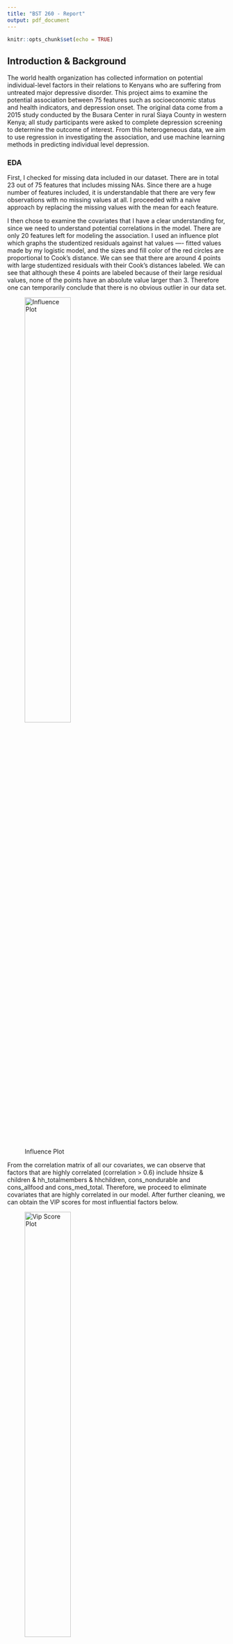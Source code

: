 ```yaml
---
title: "BST 260 - Report"
output: pdf_document
---
```


```r
knitr::opts_chunk$set(echo = TRUE)
```

## Introduction & Background

The world health organization has collected information on potential individual-level factors in their relations to Kenyans who are suffering from untreated major depressive disorder. This project aims to examine the potential association between 75 features such as socioeconomic status and health indicators, and depression onset. The original data come from a 2015 study conducted by the Busara Center in rural Siaya County in western Kenya; all study participants were asked to complete depression screening to determine the outcome of interest. From this heterogeneous data, we aim to use regression in investigating the association, and use machine learning methods in predicting individual level depression.

### EDA

First, I checked for missing data included in our dataset. There are in total 23 out of 75 features that includes missing NAs. Since there are a huge number of features included, it is understandable that there are very few observations with no missing values at all. I proceeded with a naive approach by replacing the missing values with the mean for each feature.

I then chose to examine the covariates that I have a clear understanding for, since we need to understand potential correlations in the model. There are only 20 features left for modeling the association. I used an influence plot which graphs the studentized residuals against hat values ---- fitted values made by my logistic model, and the sizes and fill color of the red circles are proportional to Cook’s distance. We can see that there are around 4 points with large studentized residuals with their Cook’s distances labeled. We can see that although these 4 points are labeled because of their large residual values, none of the points have an absolute value larger than 3. Therefore one can temporarily conclude that there is no obvious outlier in our data set.

![Influence Plot](./influencePlot.png){width=50%}

From the correlation matrix of all our covariates, we can observe that factors that are highly correlated (correlation > 0.6) include hhsize & children & hh_totalmembers & hhchildren, cons_nondurable and cons_allfood and cons_med_total. Therefore, we proceed to eliminate covariates that are highly correlated in our model. After further cleaning, we can obtain the VIP scores for most influential factors below. 

![Vip Score Plot](./vipScore.png){width=50%}

A VIP score is the measure of a variable's importance for the overall model. From the plot, we can observe that the factors that seem to be contributing the most to the outcome depression are the size of household, proportion of household sick or injured in the last month, marital status and years of education completed. These covariates mentioned seem to point to common sources of stress and emotional turbulence that may be introduced in one's life. From this data set, these factors seem to have high importance in explaining the variance of the dependent variable depression.

### Description  & justification of Methodology

The data set is heavily imbalanced with only 16% of participants having the outcome of interest. Using imbalanced data set may result in poor outcomes in the ROC-AUC(receiver operating characteristic and area under the curve scores) result. Therefore we moved forward with changing the cutoff threshold for prediction.

From the ROC curve of a general logistic regression fitted for this dataset in the exploratory data analysis, we can see that it comes quite closer to the diagonal line, indicating low accuracy. From the general model summary, we can also see that most of the covariates are not statistically significant in the classification. This may be due to the fact that the linearity assumption in the predictors does not hold well. 

Therefore we can conclude that this general linear model is not sufficient to depict the relationship of the covariates listed and the outcome of interest depression status. We proceed with other machine learning approaches that can hopefully better characterize the relationships between depression onset with socioeconomic and health factors. 

## Results

We first drop unnecessary features for our analysis such as village identifier, personal identification number and the survey date. We then create initial data partition for further examination using training set (containing 80% of observations) and test sets (containing 20% of observations). 

### ROC combined plot
  
I attempted several machine learning models with tuned parameters using tuneGrid of the caret package to specify customized parameters that I am interested in learning. Models include logistic regression, classification tree, decision tree using bootstrap aggregating method to reduce the variance, gradient boosted machine, k-nearest neigherbos, random forest and support vector machine. Cross-validation in the caret package is also used when choosing the most optimal parameter settings for each algorithm. The combined ROC curves plot below shows a preliminary measure of the classification performances of these tuned models.

![ROCs combined](./ROCs.png){width=50%}

As we can see from the ROC plots and AUC statistics that are not shown here, random forest and gradient boosted machine are the two better performing algorithms. This means that these two algorithms have a higher probability to correctly discriminate between the positive and negative classes (depression and no depression). Therefore, we focus more on these two algorithms more in the following sections.
  
#### ROSE 

To remedy the effect of imbalanced data set on the overall classification performance, I also attempted to use ROSE package, which generates synthetic balanced data from the original information by random over-sampling. This function used Through the ROSE function, I hoped to improve subsequent prediction. As shown in the above section, we focus more on tuning parameters for random forest and the gradient boosted machine.
  
### Random Forest 

Random forest is a type of machine learning algorithm that draws bootstrapped samples, grow multiple unpruned decision trees, and obtain the predicitons by majority votes for the classification and average the results for regression. From previous tuning of the n.trees parameter to be 200. I chose this number so that the model has enough number of trees to control for potential error while not overfitting too much to the training set. mtry parameter refers to the number of observations randomly sampled at each split. Below are 2 plots for the root mean squared error(RMSE) values that corresponds to using different mtry parameters, for the original data set and the ROSE-balanced data set respectively.

![mtry Plot - original data](./mtry_original.png){width=50%}

  
![mtry Plot - ROSE data](./mtry_rose.png){width=50%}

We can see from both plots that the increase of mtry parameter corresponds to an increased RMSE. A lower RMSE usually means a "better fit" of the model to the given data. However, the best tuned parameter given from the function, while maximizing for F1 score (combined metric for evaluating both precision and recall of a classifier) is mtry = 10, which has the highest RMSE here in both original data set and ROSE-balanced data set. The high RMSE value of this model also has resulted in a mediocore prediction accuracy in the end. But this may be traced back to the fact that the data set has very little information on the observations that has the outcome depression.  
  
### Gradient Boosted Machine 

Gradient boosted machine is a type of machine learning algorithm that builds an ensemble of multiple regression methods ---- ensemble of weak successive tree learners, with each learner improving based on the previous until certain threshold. The key parameter when using GBM is shrinkage, meaning the learning rate that can reduce regression coefficients in order to reduce the impact of potentially unstable steps since the ensemble did include weaker regression methods as well. Below are how the RMSE changed based on different shrinkage value given to the gradient boosted machine using ROSE data and the original data.
  
![shrinkage plot - original data](./shrinkage_original.png){width=50%}

![shrinkage plot - ROSE data](./shrinkage_ROSE.png){width=50%}

We can see from both plots that the increase of shrinkage parameter corresponds to an increased RMSE. A similar rationale from teh evaluation of the random forest model may be present here as well. The best tuned parameter while maximizing for F1 score is shrinkage = 0.85, which has the highest RMSE here in both original data set and ROSE-balanced data set. Here we can see that it is not the case higher the shrinkage, better the performance. It does make sense that the optimal shrinkage value is relatively large because it is applied on a large data set with a lot of features. 

### Final Results

The resulting preformances of the models I have examined are included in the table below. 

![Results Table](./resultTable.png)
I have chosen the metrics listed for their usefulness in evaluating imbalanced data binary classification. Here I chose to include AUC score/balanced accuracy is for the ability to measure the degree of separatability accomplished by the models. Higher AUC can be translated to better ability to predict true positive as positive, and true negative as negative. The best performing model is the gradient boosted machine using the ROSE balanced data. I also included metrics F1 score, sensitivity and specificity to measure true positive and true negative rate. These three metrics should all be taken into consideration as our goal here would be both to correct predict on the onset of depression and not to wrongly predict depression.

## Conclusion
Using the concepts of logistic regression, cross validation and machine learning that we learned in class, this project determined that individual factors such as the household size, household composition and education history may be highly influential factors that are associated with depression onset for this particular data set. Combining all the evaluation metrics above, the two best performing models include the gradient boosted machine and the random forest model. Both models achieved relatively high balanced classification accuracy, specificity and sensitivity as all these metrics are important when trying to predict disease onset. The ROSE algorithm also helped with balancing the data set and improving prediction accuracy. 

The prediction overall did not achieve a high balanced accuracy as the highest was around 71%. However, for a data set that has little information for observations with the outcome, the balance between true positive and true negative rate was achieved. For future scope, with more time, I would explore different algorithms that are specifically designed for classification on imbalanced dataset, and hopefully achieve a higher precision/recall.

## References
Busara Center for Behavioral Economics, "Busara Mental Health Prediction Challenge", published 17 November 2018, https://zindi.africa/competitions/busara-mental-health-prediction-challenge/data 

Rafael A. Irizarry, October 24, 2019, Introduction to Data Science: Data Analysis and Prediction Algorithms with R


## Appendix
Code: 
```r
library(tidyverse) 
library(dplyr)
library(dslabs)
library(ggplot2)
library(lubridate) 
library(caret)
library(HistData)
library(Lahman)
library(purrr)
library(pdftools)
library(broom)
library(stringr)
library(tidyr)
library(readr)
```


## Exploratory Data Analysis
```r
dat <- read_csv('./data/train.csv')
var_explain <- read_csv('./data/var_explain.csv')
var_explain
glimpse(dat)


dat$Class<-as.factor(dat$depressed) # convert class to factor
levels(dat$Class) <- c('not_depressed', 'depressed') # names of factors
summary(dat$Class)

```


```r
head(summary(dat))
```

```r
depressed_sub <- dat %>% filter(depressed == 1)
nrow(depressed_sub)
depressed_percent <- nrow(depressed_sub)/nrow(dat)
depressed_percent

prop.table(table(dat$depressed))
# EDA
ggplot(data = dat, aes(fill = Class)) +geom_bar(aes(x = Class))
```
```r
dat_depressed <- dat %>% filter(depressed == 1)
dat_notDepressed <- dat %>% filter(depressed == 0)
```


#### Missing Data
```r
#check for missing data
anyNA(dat)
sum(is.na(dat))
col_NA <- colnames(dat)[colSums(is.na(dat)) > 0]
col_NA
```

```r
#look at rows with missing data
dat_NA <- dat[!complete.cases(dat), ]
nrow(na.omit(dat))
#look at missing pattern
library(ggmice)
plot_pattern(dat[, col_NA])
```

```r
for(i in 1:length(col_NA)){
  dat[col_NA[i]][is.na(dat[col_NA[i]])] <- round(sum(dat[col_NA[i]], na.rm=TRUE)/nrow(dat))
}
anyNA(dat)
```

```r
cols <- colnames(dat)
cols
library(Hmisc)
hist.data.frame(dat)
```

#### Examine continuous covariates
```r
#family factors
pairs(depressed ~ age + children + hhsize + edu + hh_totalmembers + hh_children, dat)

#socio-economic indicating factors
pairs(depressed ~ cons_nondurable + asset_savings + cons_allfood + cons_med_total + cons_ed + cons_social + ent_total_cost, dat)

# life-style/financial factors
pairs(depressed ~ fs_adskipm_often + fs_meat + med_portion_sickinjured + ed_sch_missedpc + durable_investment, dat)
```


```r
dat_old <- dat
# Interested/understandable factors
cov <- c("age", "children", "hhsize", "edu" , "hh_totalmembers", "hh_children", "cons_nondurable", "asset_savings", "cons_allfood", "cons_med_total", "cons_ed", "cons_social", "ent_total_cost", "fs_adskipm_often", "fs_meat", "med_portion_sickinjured", "ed_sch_missedpc", "durable_investment", "femaleres", "married", "depressed")

dat <- dat[, cov]

hist.data.frame(dat)
```


```r
library(glmnet)
library(vip)
#define outcome variable
y <- dat[,"depressed"] |> as.matrix()
#define matrix of predictor variables
x <- dat[, c("age", "children", "hhsize", "edu" , "hh_totalmembers", "hh_children", "cons_nondurable", "asset_savings", "cons_allfood", "cons_med_total", "cons_ed", "cons_social", "ent_total_cost", "fs_adskipm_often", "fs_meat", "med_portion_sickinjured", "ed_sch_missedpc", "durable_investment", "femaleres", "married")] |> as.matrix()
elasticnet.mod = glmnet(x,y,alpha=0.5,family="binomial")
vip(elasticnet.mod, num_features=10, geom = "point")
```

```r
ggplot(dat, aes(age, depressed, color=factor(femaleres))) +
  stat_smooth(method="loess", formula=y~x,
              alpha=0.2, size=2, aes(fill=factor(femaleres))) +
  geom_point(position=position_jitter(height=0.03, width=0)) +
  xlab("Age") + ylab("depressed")
```

## Regression - Association
```r
mod_log <- glm(depressed ~ age + children + hhsize+edu + hh_totalmembers+ hh_children+ cons_nondurable+ asset_savings + cons_allfood+ cons_med_total+ cons_ed+ cons_social+ ent_total_cost+ fs_adskipm_often  + fs_meat + med_portion_sickinjured+ ed_sch_missedpc+ durable_investment+ femaleres + married, data = dat, family = "binomial")
summary(mod_log)

# Influence plot
library(car)
par(mfrow=c(1,1))
influencePlot(mod_log,col="red")
```

```r
covMatrix <- vcov(mod_log)
corrMatrix <- cov2cor(covMatrix)
head(corrMatrix) 
```


```r
#up sampling for imbalanced data
set.seed(260)
datdown <- downSample(x=dat[, -which(names(dat) == "depressed")], y=dat$depressed)
prop.table(table(datdown$y))

#ROSE algorithm
library(ROSE)
drose <- ROSE(depressed ~ ., N = 1900, data = dat, seed = 260)$data
table(drose$depressed)
```

```r
mod_log <- glm(depressed ~ age + children + hhsize + edu + cons_nondurable+ asset_savings + cons_ed+ cons_social+ ent_total_cost+ fs_adskipm_often  + fs_meat + med_portion_sickinjured+ ed_sch_missedpc+ durable_investment+ femaleres + married, data = drose, family = "binomial")
summary(mod_log)

influenceIndexPlot(mod_log)
```

```r
library(corrplot)
correlations <- cor(dat[, -12], use = "pairwise.complete.obs")
corrplot(correlations, method='number')
corrplot.mixed(correlations,upper = "circle", lower = "number", tl.col = "black", tl.pos = "lt") 
```



```r
summary(mod_log)$coefficients
library(pROC)
predprob <- predict(mod_log,type=c("response")) 
roccurve <- roc(drose$depressed ~ predprob)
plot(roccurve,col="red")
roccurve

library(rpart)
#build decision tree models
tree.rose <- rpart(depressed ~ ., data = drose)
pred.tree.rose <- predict(tree.rose, newdata = drose)
roc.curve(drose$depressed, pred.tree.rose)
```


```r
#calculate and intepret the coefficients the odds ratio and 95% CI
exp(cbind(OR = coef(mod_log), confint(mod_log)))
```

We can interpret these coefficients in terms of odds ratios. For example, for a one unit increase in the number of children one has, the odds of being depressed (versus not being depressed) increase by a factor of 1.1225961, on average, holding all other covariates fixed. 

```r
d <- read_csv('./data/train.csv')
d <- d[, !(names(d) %in% c("surveyid", "village", "survey_date"))]

na_cols <- names(which(colSums(is.na(d))>0))
d <- d[ , !(names(d) %in% na_cols)]

# d$Class<-as.factor(d$depressed) # convert class to factor
# levels(d$Class) <- c('not_depressed', 'depressed') # names of factors
# summary(d$Class)

# Correct imbalance in data
#ROSE algorithm
library(ROSE)
drose <- ROSE(depressed ~ ., N = 1143, data = d, seed = 260)$data
table(drose$depressed)

#Data partition
set.seed(260)
test_index <- createDataPartition(d$depressed, times = 1, p = 0.2, list = FALSE)
test_set <- d[test_index, ]
train_set <- d[-test_index, ]

#predictor / response definition
predictor_variables <- d[,-48]
response_variable <- d$depressed
#swap to have minority class coded as 1
levels(response_variable) <- c('0', '1') 
table(d$depressed)
```


### Logistic Regression with tuned parameter
```r
glm_train <- glm(depressed ~ ., data = train_set, family = "binomial")
summary(glm_train)
pred <- predict(glm_train, test_set, type="response")
pred <- as.integer(pred>0.18)
cm <- confusionMatrix(as.factor(pred), as.factor(test_set$depressed))


library(pROC)
library(verification)
roc.curve(test_set$depressed, pred)
auc_log <- as.numeric(auc(roc(test_set$depressed, pred)))


results <- tibble(Method = "Logistic Regression", AUC = auc_log,
                     F1 = cm$byClass["F1"], Specificity = cm$byClass["Specificity"], 
                     Balanced_Accuracy = cm$byClass["Balanced Accuracy"])
results
```


### Classification Tree
```r
library(rpart)
library(rpart.plot)
#build decision tree models on training set

tree.rose <- rpart(depressed~ ., data = train_set, method = 'class')
rpart.plot(tree.rose)
printcp(tree.rose)

pred.tree.rose <- predict(tree.rose, newdata = test_set, type = "prob")
pred.tree.rose <- as.integer(pred.tree.rose[,2]>0.2)
roc.curve(test_set$depressed, pred.tree.rose)

cm_tree <- confusionMatrix(as.factor(pred.tree.rose), as.factor(test_set$depressed))
auc_tree <- as.numeric(auc(roc(test_set$depressed, pred.tree.rose)))
result_tree <- tibble(Method = "Classification Tree", 
                                     AUC = auc_tree,
                                     F1 = cm_tree$byClass["F1"], 
                                     Specificity = cm_tree$byClass["Specificity"], 
                                     Balanced_Accuracy = cm_tree$byClass["Balanced Accuracy"])
results <- bind_rows(results, result_tree)
```

### Bagging CART

Bootstrapped Aggregation (Bagging) is an ensemble method that creates multiple models of the same type from different sub-samples of the same dataset. The predictions from each separate model are combined together to provide a superior result. This approach has shown participially effective for high-variance methods such as decision trees.

Here is bagging applied to the recursive partitioning decision tree for our depression dataset.
```r
library(ipred)
fit_ipred <- bagging(depressed~., data=train_set)
pred.ipred <- predict(fit_ipred, newdata = test_set)
pred.ipred <- as.integer(pred.ipred>0.2)

roc.curve(test_set$depressed, pred.ipred)
cm_ipred <- confusionMatrix(as.factor(pred.ipred), as.factor(test_set$depressed))

results <- bind_rows(results, tibble(Method = "Bagging", 
                      AUC = as.numeric(auc(roc(test_set$depressed, pred.ipred))),
                      F1 = cm_ipred$byClass["F1"], Specificity = cm_ipred$byClass["Specificity"],
                      Balanced_Accuracy = cm_ipred$byClass["Balanced Accuracy"]))
```


### kNN

```r
control <- trainControl(method = "cv",number = 5, p = .8, classProbs = TRUE)
train_knn <- train(train_set[, -which(names(train_set) == "depressed")],
                   make.names(train_set$depressed), method = "knn",
                   tuneGrid = data.frame(k = seq(3,10, 2)), trControl = control,
                   metric = "ROC", maximize = TRUE
                   )
train_knn
fit_knn <- knn3(train_set[, -which(names(train_set) == "depressed")],
                factor(train_set$depressed),  k = train_knn$bestTune$k)
y_hat_knn <- predict(fit_knn, test_set[, -which(names(train_set) == "depressed")], type="class")

cm_knn <- confusionMatrix(as.factor(y_hat_knn), as.factor(test_set$depressed))

roc.curve(test_set$depressed, y_hat_knn)

results <- bind_rows(results, tibble(Method = "kNN", AUC = as.numeric(auc(roc(as.numeric(test_set$depressed), as.numeric(y_hat_knn)))),
                      F1 = cm_knn$byClass["F1"], Specificity = cm_knn$byClass["Specificity"],
                      Balanced_Accuracy = cm_knn$byClass["Balanced Accuracy"]))
```


### Random Forest

```r
control <- trainControl(method = "cv",number = 5, p = .8)
grid <- data.frame(mtry=c(1, 5, sqrt(ncol(d)), 10))
train_rf <- train(train_set[, -which(names(train_set) == "depressed")],
                   train_set$depressed, method = "rf",
                   tuneGrid = grid, trControl = control,
                  metric = "F1", maximize = TRUE)
train_rf$bestTune
ggplot(data = NULL, aes(x = train_rf$results$mtry, y = train_rf$results$RMSE)) + 
  geom_line(colour = 'red') + geom_point() + labs(title = "mtry vs. RMSE") + xlab("mtry") + 
  ylab("RMSE")
  


library(randomForest)
fit_rf <- randomForest(depressed~., data=train_set, mtry = train_rf$bestTune$mtry)
y_hat_rf <- predict(fit_rf, test_set)
y_hat_rf <- as.integer(y_hat_rf>0.18)
roc.curve(test_set$depressed, y_hat_rf)
cm_rf <- confusionMatrix(factor(y_hat_rf), factor(test_set$depressed))

results <- bind_rows(results, tibble(Method = "Random Forest", AUC = as.numeric(auc(roc(test_set$depressed, y_hat_rf))),
                      F1 = cm_rf$byClass["F1"], Specificity = cm_rf$byClass["Specificity"],
                      Balanced_Accuracy = cm_rf$byClass["Balanced Accuracy"]))
```


### Gradient Boosted Machine

```r
library(gbm)

grid_gbm <- expand.grid(n.trees = 200, interaction.depth = 3, shrinkage = seq(0.1, 0.9, 0.05), 
                        n.minobsinnode = 10)

train_gbm <- train(depressed ~ ., data = train_set, method = "gbm", trControl = control,
                   verbose = FALSE, tuneGrid = grid_gbm, metric = "F1", maximize = TRUE)
train_gbm$bestTune
ggplot(data = NULL, aes(x = train_gbm$results$shrinkage, 
                        y = train_gbm$results$RMSE)) + geom_point()+ geom_line(colour = 'red') +
  geom_point() + labs(title = "shrinkage vs. RMSE") + xlab("shrinkage") + ylab("RMSE")


fit_gbm <- gbm(depressed ~., data=train_set, distribution = "bernoulli")
y_hat_gbm <- predict(fit_gbm, test_set)
y_hat_gbm <- as.integer(y_hat_gbm>-1.55)
roc.curve(test_set$depressed, y_hat_gbm)

cm_gbm <- confusionMatrix(as.factor(y_hat_gbm), as.factor(test_set$depressed))

results <- bind_rows(results, tibble(Method = "Gradient Boosted Machine", AUC = as.numeric(auc(roc(test_set$depressed, y_hat_gbm))),
                      F1 = cm_gbm$byClass["F1"], Specificity = cm_gbm$byClass["Specificity"],
                      Balanced_Accuracy = cm_gbm$byClass["Balanced Accuracy"]))
```

### SVM
```r
library(e1071)
train_svm <- train(depressed ~ ., data = train_set, method = "svmRadial", trControl = control,
                   verbose = FALSE, metric = "F1", maximize = TRUE)

fit_svm <- svm(depressed ~ ., data=train_set, type = "C-classification", kernel = "radial")
y_hat_svm <- predict(fit_svm, newdata = test_set, type = "decision")

cm_svm <- confusionMatrix(as.factor(y_hat_svm), as.factor(test_set$depressed))

roc.curve(test_set$depressed, y_hat_svm)

results <- bind_rows(results, tibble(Method = "SVM", AUC = as.numeric(auc(roc(as.numeric(test_set$depressed), as.numeric(y_hat_svm)))),
                      F1 = cm_svm$byClass["F1"], Specificity = cm_svm$byClass["Specificity"],
                      Balanced_Accuracy = cm_svm$byClass["Balanced Accuracy"])) 
```



## ROSE data

From results before, Random Forest and Gradient Boosted Machine seem to perform the best in terms of balanced accuracy and specificity measure. Here we attempt these 2 models with resampled balanced data.

```r
table(drose$depressed)

#Data partition
set.seed(260)
test_index <- createDataPartition(drose$depressed, times = 1, p = 0.2, list = FALSE)
test_rose <- d[test_index, ]
train_rose <- d[-test_index, ] 
```

#### Random Forest
```r
control <- trainControl(method = "cv",number = 5, p = .8)
grid <- data.frame(mtry=c(1, 5, sqrt(ncol(drose))))
train_rf_rose <- train(train_rose[, -which(names(train_rose) == "depressed")],
                  train_rose$depressed, method = "rf", tuneGrid = grid, trControl = control,
                  metric = "F1", maximize = TRUE)
train_rf_rose$bestTune


fit_rf_rose <- randomForest(depressed~., data=train_rose, mtry = train_rf_rose$bestTune$mtry)
y_rose_rf <- predict(fit_rf_rose, test_rose)
y_rose_rf <- as.integer(y_hat_rf>0.18)
roc.curve(test_rose$depressed, y_rose_rf)
cm_rf_rose <- confusionMatrix(factor(y_rose_rf), factor(test_rose$depressed))

results <- bind_rows(results, tibble(Method = "ROSE - Random Forest", 
                       AUC = as.numeric(auc(roc(test_rose$depressed, y_rose_rf))),
                       F1 = cm_rf_rose$byClass["F1"], 
                       Specificity = cm_rf_rose$byClass["Specificity"],
                       Balanced_Accuracy = cm_rf_rose$byClass["Balanced Accuracy"]))
```


### Gradient Boosted Machine
```r
library(gbm)
train_gbm_rose <- train(depressed ~ ., data = train_rose, method = "gbm", trControl = control,
                   verbose = FALSE, tuneGrid = grid_gbm, metric = "F1", maximize = TRUE)
#train_gbm_rose$bestTune


fit_gbm_rose <- gbm(depressed ~., data=train_rose, distribution = "bernoulli")
y_rose_gbm <- predict(fit_gbm_rose, test_rose)
y_rose_gbm <- as.integer(y_rose_gbm>-1.55)
roc.curve(test_rose$depressed, y_rose_gbm)

cm_gbm_rose <- confusionMatrix(as.factor(y_rose_gbm), as.factor(test_rose$depressed))

results <- bind_rows(results, tibble(Method = "ROSE - Gradient Boosted Machine", 
                                     AUC = as.numeric(auc(roc(test_rose$depressed, y_rose_gbm))),
                                     F1 = cm_gbm_rose$byClass["F1"], 
                                     Specificity = cm_gbm_rose$byClass["Specificity"],
                                     Balanced_Accuracy = cm_gbm_rose$byClass["Balanced Accuracy"]))

ggplot(data = NULL, aes(x = train_gbm_rose$results$shrinkage, 
                        y = train_gbm_rose$results$RMSE)) + 
  geom_point()+ geom_line(colour = 'red') +
  geom_point() + labs(title = "shrinkage vs. RMSE") + xlab("shrinkage") + ylab("RMSE")

```

```r
plt <- as.data.frame(cm_gbm_rose$table)
ggplot(plt, aes(Prediction,Reference, fill= Freq)) +
        geom_tile() + geom_text(aes(label=Freq)) +
        scale_fill_gradient(low="white", high="#009194") +
        labs(x = "Reference",y = "Prediction") +
        scale_x_discrete(labels=c("Class_1","Class_2","Class_3","Class_4")) +
        scale_y_discrete(labels=c("Class_4","Class_3","Class_2","Class_1"))
```

## Results
```r
results
```

```r
thresh<-seq(0,1,0.001)
roc.plot(x=test_set$depressed == "1", 
         pred = cbind(pred, pred.tree.rose, pred.ipred, y_hat_gbm, y_hat_knn, y_hat_rf, y_hat_svm, y_rose_gbm, y_rose_rf), legend = T, thresholds = thresh, leg.text = 
         c("Logistic","Classification Tree","Bagging CART", "Gradient Boosted Machine","kNN",
           "Random Forest", "SVM", "ROSE - GBM", "ROSE - RF"))$roc.vol
```


```r
```
